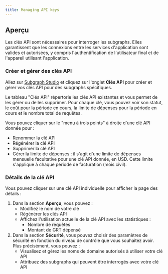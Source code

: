```yaml
---
title: Managing API keys
---
```


## Aperçu

Les clés API sont nécessaires pour interroger les subgraphs. Elles garantissent que les connexions entre les services d'application sont valides et autorisées, y compris l'authentification de l'utilisateur final et de l'appareil utilisant l'application.

### Créer et gérer des clés API

Allez sur [Subgraph Studio](https://thegraph.com/studio/) et cliquez sur l'onglet **Clés API** pour créer et gérer vos clés API pour des subgraphs spécifiques.

Le tableau "Clés API" répertorie les clés API existantes et vous permet de les gérer ou de les supprimer. Pour chaque clé, vous pouvez voir son statut, le coût pour la période en cours, la limite de dépenses pour la période en cours et le nombre total de requêtes.

Vous pouvez cliquer sur le "menu à trois points" à droite d'une clé API donnée pour :

- Renommer la clé API
- Régénérer la clé API
- Supprimer la clé API
- Gérer la limite de dépenses : il s'agit d'une limite de dépenses mensuelle facultative pour une clé API donnée, en USD. Cette limite s'applique à chaque période de facturation (mois civil).

### Détails de la clé API

Vous pouvez cliquer sur une clé API individuelle pour afficher la page des détails :

1. Dans la section **Aperçu**, vous pouvez :
   - Modifiez le nom de votre clé
   - Régénérer les clés API
   - Affichez l'utilisation actuelle de la clé API avec les statistiques :
     - Nombre de requêtes
     - Montant de GRT dépensé
2. Dans la section **Sécurité**, vous pouvez choisir des paramètres de sécurité en fonction du niveau de contrôle que vous souhaitez avoir. Plus précisément, vous pouvez :
   - Visualisez et gérez les noms de domaine autorisés à utiliser votre clé API
   - Attribuez des subgraphs qui peuvent être interrogés avec votre clé API
